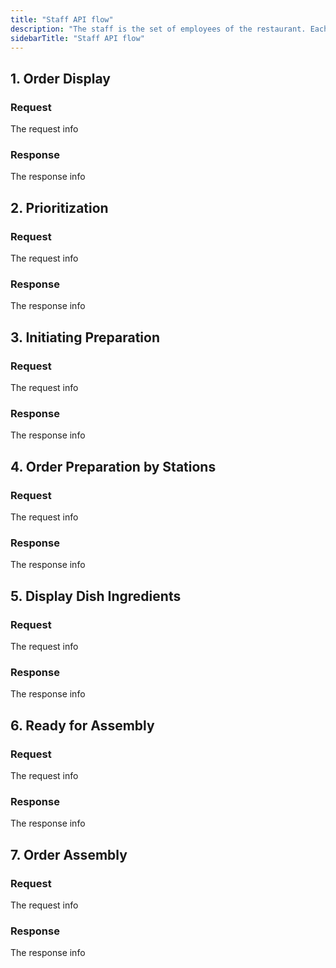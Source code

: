 ```yaml
---
title: "Staff API flow"
description: "The staff is the set of employees of the restaurant. Each staff member fulfills at least one role (set of tasks)."
sidebarTitle: "Staff API flow"
---
```


## 1. Order Display

### Request

The request info

### Response

The response info

## 2. Prioritization

### Request

The request info

### Response

The response info

## 3. Initiating Preparation

### Request

The request info

### Response

The response info

## 4. Order Preparation by Stations

### Request

The request info

### Response

The response info

## 5. Display Dish Ingredients

### Request

The request info

### Response

The response info

## 6. Ready for Assembly

### Request

The request info

### Response

The response info

## 7. Order Assembly

### Request

The request info

### Response

The response info